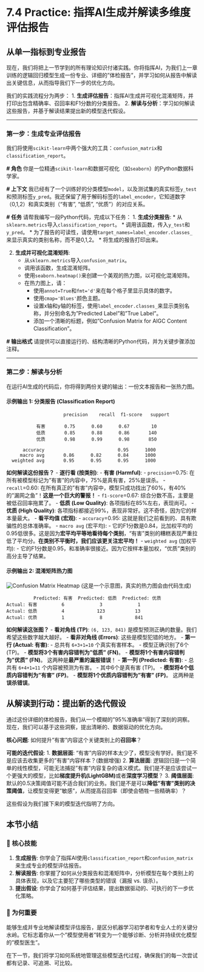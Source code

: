 # 7.4 Practice: 指挥AI生成并解读多维度评估报告

## 从单一指标到专业报告

现在，我们将把上一节学到的所有理论知识付诸实践。你将指挥AI，为我们上一章训练的逻辑回归模型生成一份专业、详细的"体检报告"，并学习如何从报告中解读出关键信息，从而指导我们下一步的优化方向。

我们的实践流程分为两步：
1.  **生成评估报告**：指挥AI生成并可视化混淆矩阵，并打印出包含精确率、召回率和F1分数的分类报告。
2.  **解读与分析**：学习如何解读这些报告，并基于解读结果提出新的模型迭代假设。

---

### 第一步：生成专业评估报告

我们将使用`scikit-learn`中两个强大的工具：`confusion_matrix`和`classification_report`。

:::{.callout-tip title="AI指令模板：生成并可视化评估报告" icon="fas fa-robot"}
**# 角色**
你是一位精通`scikit-learn`和数据可视化（如`seaborn`）的Python数据科学家。

**# 上下文**
我已经有了一个训练好的分类模型`model`，以及测试集的真实标签`y_test`和预测标签`y_pred`。我还保留了用于解码标签的`label_encoder`，它知道数字（0,1,2）和真实类别（"有害", "低质", "优质"）的对应关系。

**# 任务**
请帮我编写一段Python代码，完成以下任务：
1.  **生成分类报告**:
    *   从`sklearn.metrics`导入`classification_report`。
    *   调用该函数，传入`y_test`和`y_pred`。
    *   为了报告的可读性，请使用`target_names=label_encoder.classes_`来显示真实的类别名称，而不是0,1,2。
    *   将生成的报告打印出来。

2.  **生成并可视化混淆矩阵**:
    *   从`sklearn.metrics`导入`confusion_matrix`。
    *   调用该函数，生成混淆矩阵。
    *   使用`seaborn.heatmap()`来创建一个美观的热力图，以可视化混淆矩阵。
    *   在热力图上，请：
        *   使用`annot=True`和`fmt='d'`来在每个格子里显示具体的数字。
        *   使用`cmap='Blues'`颜色主题。
        *   设置x轴和y轴的标签，使用`label_encoder.classes_`来显示类别名称，并分别命名为"Predicted Label"和"True Label"。
        *   添加一个清晰的标题，例如"Confusion Matrix for AIGC Content Classification"。

**# 输出格式**
请提供可以直接运行的、结构清晰的Python代码，并为关键步骤添加注释。
:::

---

### 第二步：解读与分析

在运行AI生成的代码后，你将得到两份关键的输出：一份文本报告和一张热力图。

#### 示例输出 1: 分类报告 (Classification Report)

```
                     precision    recall  f1-score   support

           有害       0.75      0.60      0.67        10
           低质       0.85      0.88      0.86       140
           优质       0.98      0.99      0.98       850

      accuracy                           0.95      1000
     macro avg       0.86      0.82      0.84      1000
  weighted avg       0.95      0.95      0.95      1000
```

**如何解读这份报告？**
-   **逐行看 (按类别)**:
    -   **有害 (Harmful)**:
        -   `precision`=0.75: 在所有被模型标记为"有害"的内容中，75%是真有害，25%是误杀。
        -   `recall`=0.60: 在所有真正的"有害"内容中，模型只成功找出了60%，有40%的"漏网之鱼"！**这是一个巨大的警报！**
        -   `f1-score`=0.67: 综合分数不高，主要是被低召回率拖累了。
    -   **低质 (Low Quality)**: 各项指标在85%左右，表现尚可。
    -   **优质 (High Quality)**: 各项指标都接近99%，表现非常好。这不奇怪，因为它的样本量最大。
-   **看平均值 (宏观)**:
    -   `accuracy`=0.95: 这就是我们之前看到的、具有欺骗性的总体准确率。
    -   `macro avg` (宏平均):
        -   它的F1分数是0.84，比加权平均的0.95低很多。这是因为**宏平均平等地看待每个类别**，"有害"类别的糟糕表现严重拉低了平均分。**在类别不平衡时，我们应该更关注宏平均！**
    -   `weighted avg` (加权平均):
        -   它的F1分数是0.95，和准确率很接近。因为它按样本量加权，"优质"类别的高分主导了结果。

#### 示例输出 2: 混淆矩阵热力图

![Confusion Matrix Heatmap](https://i.imgur.com/example.png)  (这是一个示意图，真实的热力图会由代码生成)
```
          Predicted: 有害  Predicted: 低质  Predicted: 优质
Actual: 有害         6             3             1
Actual: 低质         4            123           13
Actual: 优质         1             8            841
```

**如何解读这张图？**
-   **看对角线 (TP)**: `(6, 123, 841)` 是模型预测正确的数量。我们希望这些数字越大越好。
-   **看非对角线 (Errors)**: 这些是模型犯错的地方。
    -   **第一行 (Actual: 有害)**:
        -   总共有 `6+3+1=10` 个真实有害样本。
        -   模型正确识别了6个 (TP)。
        -   **模型将3个有害内容错判为"低质" (FN)**。
        -   **模型将1个有害内容错判为"优质" (FN)**。 这两种是**最严重的漏报错误**！
    -   **第一列 (Predicted: 有害)**:
        -   总共有 `6+4+1=11` 个内容被预测为有害。
        -   其中6个是真有害 (TP)。
        -   **模型将4个低质内容错判为"有害" (FP)**。
        -   **模型将1个优质内容错判为"有害" (FP)**。 这两种是**误杀错误**。

## 从解读到行动：提出新的迭代假设

通过这份详细的体检报告，我们从一个模糊的"95%准确率"得到了深刻的洞察。现在，我们可以基于这些洞察，提出清晰的、数据驱动的优化方向。

**核心问题**: 如何提升"有害"内容这个关键类别上的**召回率**？

**可能的迭代假设**:
1.  **数据层面**: "有害"内容的样本太少了，模型没有学好。我们是不是应该去收集更多的"有害"内容样本？(数据增强)
2.  **算法层面**: 逻辑回归是一个简单的线性模型，可能无法捕捉"有害"内容复杂的语义模式。我们是不是应该尝试一个更强大的模型，比如**梯度提升机(LightGBM)**或者**深度学习模型**？
3.  **阈值层面**: 默认的0.5决策阈值可能不适合我们的业务。我们是不是可以**降低"有害"类别的决策阈值**，让模型变得更"敏感"，从而提高召回率（即使会牺牲一些精确率）？

这些假设为我们接下来的模型迭代指明了方向。

## 本节小结

### 🎯 核心技能
1.  **生成报告**: 你学会了指挥AI使用`classification_report`和`confusion_matrix`来生成专业的模型评估报告。
2.  **解读报告**: 你掌握了如何从分类报告和混淆矩阵中，分析模型在每个类别上的具体表现，以及它主要犯了哪些类型的错误（漏报 vs. 误杀）。
3.  **提出假设**: 你学会了如何基于评估结果，提出数据驱动的、可执行的下一步优化策略。

### 🤔 为何重要
能够生成并专业地解读模型评估报告，是区分机器学习初学者和专业人士的关键分水岭。它标志着你从一个"模型使用者"转变为一个能够诊断、分析并持续优化模型的"模型医生"。

在下一节，我们将学习如何系统地管理这些模型迭代过程，确保我们的每一次尝试都有记录、可追溯、可比较。 